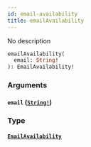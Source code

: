 ```yaml
---
id: email-availability
title: emailAvailability
---
```


No description

```graphql
emailAvailability(
  email: String!
): EmailAvailability!

```

### Arguments

#### `email` ([`String!`](/graphql/scalars/string))

### Type

#### [`EmailAvailability`](/graphql/objects/email-availability)
